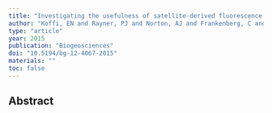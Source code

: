 ```yaml
---
title: "Investigating the usefulness of satellite-derived fluorescence data in inferring gross primary productivity within the carbon cycle data assimilation system"
author: "Koffi, EN and Rayner, PJ and Norton, AJ and Frankenberg, C and Scholze, Marko"
type: "article"
year: 2015
publication: "Biogeosciences"
doi: "10.5194/bg-12-4067-2015"
materials: ""
toc: false
---
```


## Abstract


